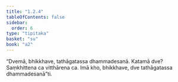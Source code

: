 ```yaml
---
title: "1.2.4"
tableOfContents: false
sidebar:
  order: 6
type: "tipitaka"
basket: "su"
book: "a2"
---
```



<DynamicBreadcrumb />

<Division number="14" book="a2">

<Paragraph number="36" book="a2">
“Dvemā, bhikkhave, tathāgatassa dhammadesanā. Katamā dve? Saṃkhittena ca vitthārena ca. Imā kho, bhikkhave, dve tathāgatassa dhammadesanā”ti.
</Paragraph>
</Division>